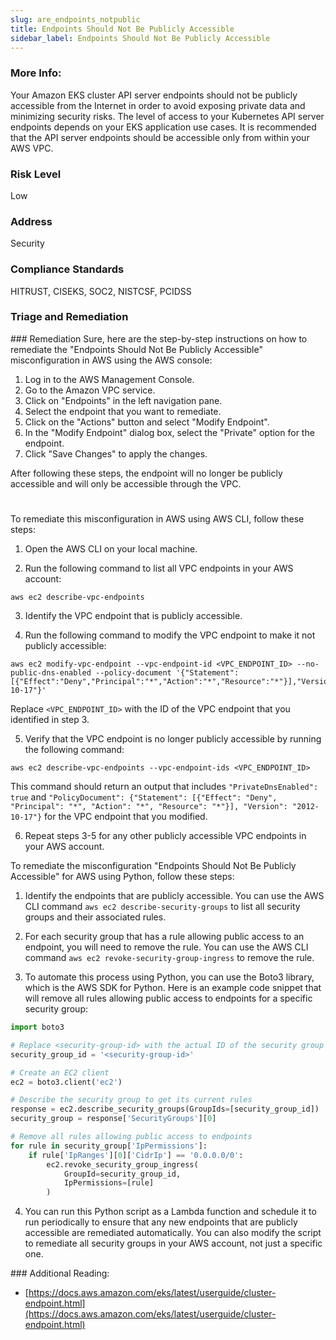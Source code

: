 ```yaml
---
slug: are_endpoints_notpublic
title: Endpoints Should Not Be Publicly Accessible
sidebar_label: Endpoints Should Not Be Publicly Accessible
---
```


### More Info:

Your Amazon EKS cluster API server endpoints should not be publicly accessible from the Internet in order to avoid exposing private data and minimizing security risks. The level of access to your Kubernetes API server endpoints depends on your EKS application use cases. It is recommended that the API server endpoints should be accessible only from within your AWS VPC.

### Risk Level

Low

### Address

Security

### Compliance Standards

HITRUST, CISEKS, SOC2, NISTCSF, PCIDSS



### Triage and Remediation
<Tabs>
<Tab title='Remediation'>
### Remediation

<AccordionGroup>
<Accordion title='Using Console' defaultOpen='true'>
Sure, here are the step-by-step instructions on how to remediate the "Endpoints Should Not Be Publicly Accessible" misconfiguration in AWS using the AWS console:

1. Log in to the AWS Management Console.
2. Go to the Amazon VPC service.
3. Click on "Endpoints" in the left navigation pane.
4. Select the endpoint that you want to remediate.
5. Click on the "Actions" button and select "Modify Endpoint".
6. In the "Modify Endpoint" dialog box, select the "Private" option for the endpoint.
7. Click "Save Changes" to apply the changes.

After following these steps, the endpoint will no longer be publicly accessible and will only be accessible through the VPC.

#
</Accordion>

<Accordion title='Using CLI'>
To remediate this misconfiguration in AWS using AWS CLI, follow these steps:

1. Open the AWS CLI on your local machine.

2. Run the following command to list all VPC endpoints in your AWS account:

```
aws ec2 describe-vpc-endpoints
```

3. Identify the VPC endpoint that is publicly accessible.

4. Run the following command to modify the VPC endpoint to make it not publicly accessible:

```
aws ec2 modify-vpc-endpoint --vpc-endpoint-id <VPC_ENDPOINT_ID> --no-public-dns-enabled --policy-document '{"Statement":[{"Effect":"Deny","Principal":"*","Action":"*","Resource":"*"}],"Version":"2012-10-17"}'
```

Replace `<VPC_ENDPOINT_ID>` with the ID of the VPC endpoint that you identified in step 3.

5. Verify that the VPC endpoint is no longer publicly accessible by running the following command:

```
aws ec2 describe-vpc-endpoints --vpc-endpoint-ids <VPC_ENDPOINT_ID>
```

This command should return an output that includes `"PrivateDnsEnabled": true` and `"PolicyDocument": {"Statement": [{"Effect": "Deny", "Principal": "*", "Action": "*", "Resource": "*"}], "Version": "2012-10-17"}` for the VPC endpoint that you modified.

6. Repeat steps 3-5 for any other publicly accessible VPC endpoints in your AWS account.
</Accordion>

<Accordion title='Using Python'>
To remediate the misconfiguration "Endpoints Should Not Be Publicly Accessible" for AWS using Python, follow these steps:

1. Identify the endpoints that are publicly accessible. You can use the AWS CLI command `aws ec2 describe-security-groups` to list all security groups and their associated rules.

2. For each security group that has a rule allowing public access to an endpoint, you will need to remove the rule. You can use the AWS CLI command `aws ec2 revoke-security-group-ingress` to remove the rule.

3. To automate this process using Python, you can use the Boto3 library, which is the AWS SDK for Python. Here is an example code snippet that will remove all rules allowing public access to endpoints for a specific security group:

```python
import boto3

# Replace <security-group-id> with the actual ID of the security group
security_group_id = '<security-group-id>'

# Create an EC2 client
ec2 = boto3.client('ec2')

# Describe the security group to get its current rules
response = ec2.describe_security_groups(GroupIds=[security_group_id])
security_group = response['SecurityGroups'][0]

# Remove all rules allowing public access to endpoints
for rule in security_group['IpPermissions']:
    if rule['IpRanges'][0]['CidrIp'] == '0.0.0.0/0':
        ec2.revoke_security_group_ingress(
            GroupId=security_group_id,
            IpPermissions=[rule]
        )
```

4. You can run this Python script as a Lambda function and schedule it to run periodically to ensure that any new endpoints that are publicly accessible are remediated automatically. You can also modify the script to remediate all security groups in your AWS account, not just a specific one.
</Accordion>

</AccordionGroup>
</Tab>
</Tabs>
### Additional Reading:

- [https://docs.aws.amazon.com/eks/latest/userguide/cluster-endpoint.html](https://docs.aws.amazon.com/eks/latest/userguide/cluster-endpoint.html) 

